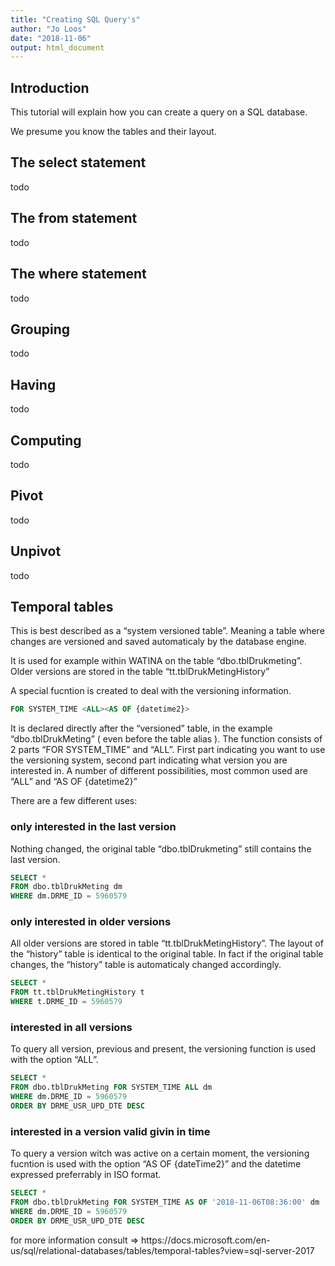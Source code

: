 ```yaml
---
title: "Creating SQL Query's"
author: "Jo Loos"
date: "2018-11-06"
output: html_document
---
```


## Introduction

This tutorial will explain how you can create a query on a SQL database.  

We presume you know the tables and their layout.

## The select statement

todo

## The from statement

todo

## The where statement

todo

## Grouping

todo

## Having

todo

## Computing

todo

## Pivot 

todo

## Unpivot 

todo

## Temporal tables

This is best described as a "system versioned table".  Meaning a table where changes are versioned and saved automaticaly by the database engine.

It is used for example within WATINA on the table "dbo.tblDrukmeting". Older versions are stored in the table "tt.tblDrukMetingHistory"

A special fucntion is created to deal with the versioning information. 
```sql
FOR SYSTEM_TIME <ALL><AS OF {datetime2}>
```
It is declared directly after the "versioned" table, in the example "dbo.tblDrukMeting" ( even before the table alias ). The function consists of 2 parts "FOR SYSTEM_TIME" and "ALL". First part indicating you want to use the versioning system, second part indicating what version you are interested in.
A number of different possibilities, most common used are "ALL" and "AS OF {datetime2}"





There are a few different uses:

### only interested in the last version 
Nothing changed, the original table "dbo.tblDrukmeting" still contains the last version.
```sql
SELECT *
FROM dbo.tblDrukMeting dm
WHERE dm.DRME_ID = 5960579
```

### only interested in older versions 
All older versions are stored in table "tt.tblDrukMetingHistory". The layout of the "history" table is identical to the original table. In fact if the original table changes, the "history" table is automaticaly changed accordingly. 
```sql
SELECT * 
FROM tt.tblDrukMetingHistory t
WHERE t.DRME_ID = 5960579
```

### interested in all versions
To query all version, previous and present, the versioning function is used with the option "ALL".
```sql
SELECT *
FROM dbo.tblDrukMeting FOR SYSTEM_TIME ALL dm 
WHERE dm.DRME_ID = 5960579
ORDER BY DRME_USR_UPD_DTE DESC 
```

### interested in a version valid givin in time
To query a version witch was active on a certain moment, the versioning fucntion is used with the option "AS OF {dateTime2}" and the datetime expressed preferrably in ISO format.
```sql
SELECT *
FROM dbo.tblDrukMeting FOR SYSTEM_TIME AS OF '2018-11-06T08:36:00' dm 
WHERE dm.DRME_ID = 5960579
ORDER BY DRME_USR_UPD_DTE DESC 
```

for more information consult => https://docs.microsoft.com/en-us/sql/relational-databases/tables/temporal-tables?view=sql-server-2017
